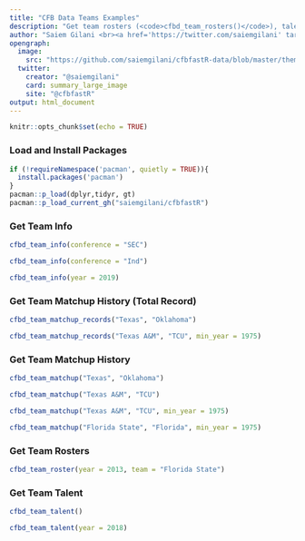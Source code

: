 ---
title: "CFB Data Teams Examples"
description: "Get team rosters (<code>cfbd_team_rosters()</code>), talent (<code>cfbd_team_talent()</code>) and team matchup history (<code>cfbd_team_matchup_history()</code>) and records (<code>cfbd_team_matchup_records()</code>) from the CFBD API"
author: "Saiem Gilani <br><a href='https://twitter.com/saiemgilani' target='blank'><img src='https://img.shields.io/twitter/follow/saiemgilani?color=blue&amp;label=%40saiemgilani&amp;logo=twitter&amp;style=for-the-badge' alt='@saiemgilani'/></a> <a href='https://github.com/saiemgilani' target='blank'><img src='https://img.shields.io/github/followers/saiemgilani?color=eee&amp;logo=Github&amp;style=for-the-badge' alt='@saiemgilani'/></a>"
opengraph:
  image: 
    src: "https://github.com/saiemgilani/cfbfastR-data/blob/master/themes/social_card_cfbfastR_final_quote.png?raw=true"
  twitter:
    creator: "@saiemgilani"
    card: summary_large_image
    site: "@cfbfastR"
output: html_document
---

```{r setup, include=FALSE}
knitr::opts_chunk$set(echo = TRUE)
```

### **Load and Install Packages**

```{r}
if (!requireNamespace('pacman', quietly = TRUE)){
  install.packages('pacman')
}
pacman::p_load(dplyr,tidyr, gt)
pacman::p_load_current_gh("saiemgilani/cfbfastR")
```

### **Get Team Info**

```{r team_info_ex}
cfbd_team_info(conference = "SEC")

cfbd_team_info(conference = "Ind")

cfbd_team_info(year = 2019)
```

### **Get Team Matchup History (Total Record)**

```{r team_matchup_records_ex}

cfbd_team_matchup_records("Texas", "Oklahoma")

cfbd_team_matchup_records("Texas A&M", "TCU", min_year = 1975)

```

### **Get Team Matchup History**

```{r team_matchup_ex}
cfbd_team_matchup("Texas", "Oklahoma")

cfbd_team_matchup("Texas A&M", "TCU")

cfbd_team_matchup("Texas A&M", "TCU", min_year = 1975)

cfbd_team_matchup("Florida State", "Florida", min_year = 1975)
```

### **Get Team Rosters**

```{r team_roster_ex}

cfbd_team_roster(year = 2013, team = "Florida State")

```

### **Get Team Talent**

```{r team_talent_ex}
cfbd_team_talent()

cfbd_team_talent(year = 2018)

```
